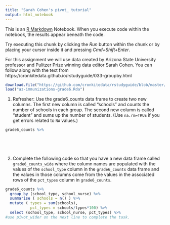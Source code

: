 ```yaml
---
title: "Sarah Cohen's pivot_ tutorial"
output: html_notebook
---
```


This is an [R Markdown](http://rmarkdown.rstudio.com) Notebook. When you execute code within the notebook, the results appear beneath the code. 

Try executing this chunk by clicking the *Run* button within the chunk or by placing your cursor inside it and pressing *Cmd+Shift+Enter*. 

For this assignment we will use data created by Arizona State University professor and Pulitzer Prize winning data editor Sarah Cohen. You can follow along with the text from https://cronkitedata.github.io/rstudyguide/033-groupby.html

```r

download.file("https://github.com/cronkitedata/rstudyguide/blob/master/data/az-immunizations-grade6.Rda?raw=true","az-immunizations-grade6.Rda")
load("az-immunizations-grade6.Rda")
```

1. Refresher: Use the grade6_counts data frame to create two new columns. The first new column is called "schools" and counts the number of schools in each group. The second new column is called "student" and sums up the number of students. (Use `na.rm=TRUE` if you get errors related to `NA` values.)
```r
grade6_counts %>%
  
  
  
  
```

2. Complete the following code so that you have a new data frame called `grade6_counts_wide` where the column names are populated with the values of the `school_type` column in the `grade6_counts` data frame and the values in those columns come from the values in the associated rows of the `pct_types` column in `grade6_counts`.
```r
grade6_counts %>%
  group_by (school_type, school_nurse) %>%                           
  summarise ( schools = n() ) %>%
  mutate ( types = sum(schools),                                     
           pct_types = schools/types*100) %>%                        
  select (school_type, school_nurse, pct_types) %>%
#use pivot_wider on the next line to complete the task.  
  
  
```

